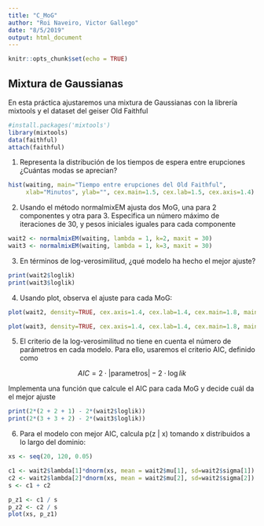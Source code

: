 ```yaml
---
title: "C_MoG"
author: "Roi Naveiro, Victor Gallego"
date: "8/5/2019"
output: html_document
---
```


```r
knitr::opts_chunk$set(echo = TRUE)
```

## Mixtura de Gaussianas

En esta práctica ajustaremos una mixtura de Gaussianas con la librería mixtools
y el dataset del geiser Old Faithful

```r
#install.packages('mixtools')
library(mixtools)
data(faithful)
attach(faithful)
```

1. Representa la distribución de los tiempos de espera entre erupciones
¿Cuántas modas se aprecian?

```r
hist(waiting, main="Tiempo entre erupciones del Old Faithful",
     xlab="Minutos", ylab="", cex.main=1.5, cex.lab=1.5, cex.axis=1.4)
```


2. Usando el método normalmixEM ajusta dos MoG, una para 2 componentes y otra para 3.
Especifica un número máximo de iteraciones de 30, y pesos iniciales iguales para cada componente

```r
wait2 <- normalmixEM(waiting, lambda = 1, k=2, maxit = 30)
wait3 <- normalmixEM(waiting, lambda = 1, k=3, maxit = 30)
```

3. En términos de log-verosimilitud, ¿qué modelo ha hecho el mejor ajuste?

```r
print(wait2$loglik)
print(wait3$loglik)
```

4. Usando plot, observa el ajuste para cada MoG:

```r
plot(wait2, density=TRUE, cex.axis=1.4, cex.lab=1.4, cex.main=1.8, main2="Time between Old Faithful eruptions", xlab2="Minutes")
```
```r
plot(wait3, density=TRUE, cex.axis=1.4, cex.lab=1.4, cex.main=1.8, main2="Time between Old Faithful eruptions", xlab2="Minutes")
```


5. El criterio de la log-verosimilitud no tiene en cuenta el número de parámetros en cada modelo.
Para ello, usaremos el criterio AIC, definido como

$$
AIC = 2\cdot|\mbox{parametros}| - 2\cdot\log lik
$$

Implementa una función que calcule el AIC para cada MoG y decide cuál da el mejor ajuste

```r
print(2*(2 + 2 + 1) - 2*(wait2$loglik))
print(2*(3 + 3 + 2) - 2*(wait3$loglik))
```

6. Para el modelo con mejor AIC, calcula p(z | x) tomando x distribuidos a lo largo del dominio:

```r
xs <- seq(20, 120, 0.05)

c1 <- wait2$lambda[1]*dnorm(xs, mean = wait2$mu[1], sd=wait2$sigma[1])
c2 <- wait2$lambda[2]*dnorm(xs, mean = wait2$mu[2], sd=wait2$sigma[2])
s <- c1 + c2

p_z1 <- c1 / s
p_z2 <- c2 / s
plot(xs, p_z1)
```
